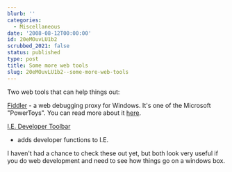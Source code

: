 ```yaml
---
blurb: ''
categories:
  - Miscellaneous
date: '2008-08-12T00:00:00'
id: 20eMOuvLU1b2
scrubbed_2021: false
status: published
type: post
title: Some more web tools
slug: 20eMOuvLU1b2--some-more-web-tools
---
```


Two web tools that can help things out:

[Fiddler](http://www.fiddlertool.com/) - a web debugging proxy for
Windows. It's one of the Microsoft "PowerToys". You can read more
about it
[here](http://msdn.microsoft.com/en-us/library/bb250446(VS.85).aspx).

[I.E. Developer Toolbar](http://www.microsoft.com/downloads/details.aspx?familyid=e59c3964-672d-4511-bb3e-2d5e1db91038&displaylang=en)
- adds developer functions to I.E.

I haven't had a chance to check these out yet, but both look very
useful if you do web development and need to see how things go on a
windows box.
